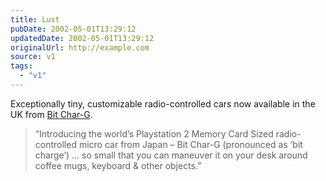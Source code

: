 ```yaml
---
title: Lust
pubDate: 2002-05-01T13:29:12
updatedDate: 2002-05-01T13:29:12
originalUrl: http://example.com
source: v1
tags:
  - "v1"
---
```


Exceptionally tiny, customizable radio-controlled cars now available in the UK from [Bit Char-G][1].

> &#8220;Introducing the world&#8217;s Playstation 2 Memory Card Sized radio-controlled micro car from Japan &#8211; Bit Char-G (pronounced as &#8216;bit charge&#8217;) &#8230; so small that you can maneuver it on your desk around coffee mugs, keyboard & other objects.&#8221;

[1]: http://www.bitcharg.co.uk/ "Bit Char-G UK sales"
